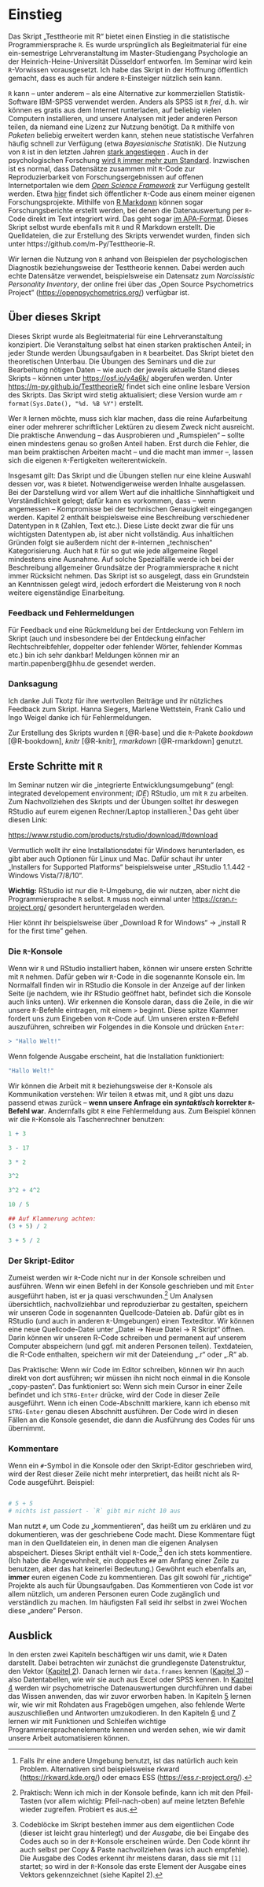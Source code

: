 
# Einstieg

Das Skript „Testtheorie mit R“ bietet einen Einstieg in die statistische
Programmiersprache `R`. Es wurde ursprünglich als Begleitmaterial für
eine ein-semestrige Lehrveranstaltung im Master-Studiengang Psychologie
an der Heinrich-Heine-Universität Düsseldorf entworfen. Im Seminar wird
kein `R`-Vorwissen vorausgesetzt. Ich habe das Skript in der Hoffnung
öffentlich gemacht, dass es auch für andere `R`-Einsteiger nützlich sein
kann.

`R` kann -- unter anderem -- als eine Alternative zur kommerziellen 
Statistik-Software IBM-SPSS verwendet werden. Anders als SPSS ist `R` 
*frei*, d.h. wir können es gratis aus dem Internet runterladen, auf 
beliebig vielen Computern installieren, und unsere Analysen mit jeder 
anderen Person teilen, da niemand eine Lizenz zur Nutzung benötigt. Da 
`R` mithilfe von *Paketen* beliebig erweitert werden kann, stehen neue 
statistische Verfahren häufig schnell zur Verfügung (etwa *Bayesianische 
Statistik*). Die Nutzung von `R` ist in den letzten Jahren [stark 
angestiegen](https://stackoverflow.blog/2017/10/10/impressive-growth-r/) 
. Auch in der psychologischen Forschung [wird `R` immer mehr zum 
Standard](https://www.psychologicalscience.org/observer/why-you-should-become-a-user-a-brief-introduction-to-r). 
Inzwischen ist es normal, dass Datensätze zusammen mit `R`-Code zur 
Reproduzierbarkeit von Forschungsergebnissen auf offenen 
Internetportalen wie dem [*Open Science Framework*](https://osf.io/) zur 
Verfügung gestellt werden. Etwa [hier](https://osf.io/zc8n2/) findet 
sich öffentlicher `R`-Code aus einem meiner eigenen Forschungsprojekte. 
Mithilfe von [R Markdown](https://rmarkdown.rstudio.com/) können sogar 
Forschungsberichte erstellt werden, bei denen die Datenauswertung per 
`R`-Code direkt im Text integriert wird. Das geht sogar [im 
APA-Format](https://github.com/crsh/papaja). Dieses Skript selbst wurde 
ebenfalls mit `R` und R Markdown erstellt. Die Quelldateien, die zur 
Erstellung des Skripts verwendet wurden, finden sich unter 
https://github.com/m-Py/Testtheorie-R.

Wir lernen die Nutzung von `R` anhand von Beispielen der psychologischen
Diagnostik beziehungsweise der Testtheorie kennen. Dabei werden auch
echte Datensätze verwendet, beispielsweise ein Datensatz zum
*Narcissistic Personality Inventory*, der online frei über das „Open
Source Psychometrics Project”
([https://openpsychometrics.org/](https://openpsychometrics.org/))
verfügbar ist.

## Über dieses Skript

Dieses Skript wurde als Begleitmaterial für eine Lehrveranstaltung
konzipiert. Die Veranstaltung selbst hat einen starken praktischen
Anteil; in jeder Stunde werden Übungsaufgaben in `R` bearbeitet. Das
Skript bietet den theoretischen Unterbau. Die Übungen des Seminars und
die zur Bearbeitung nötigen Daten -- wie auch der jeweils aktuelle Stand
dieses Skripts -- können unter
[https://osf.io/y4a6k/](https://osf.io/y4a6k/) abgerufen werden. Unter
[https://m-py.github.io/TesttheorieR/](https://m-py.github.io/TesttheorieR/)
findet sich eine online lesbare Version des Skripts. Das Skript wird
stetig aktualisiert; diese Version wurde am `r format(Sys.Date(), "%d.
%B %Y")` erstellt.

Wer `R` lernen möchte, muss sich klar machen, dass die reine
Aufarbeitung einer oder mehrerer schriftlicher Lektüren zu diesem Zweck
nicht ausreicht. Die praktische Anwendung -- das Ausprobieren und
„Rumspielen“ -- sollte einen mindestens genau so großen Anteil haben.
Erst durch die Fehler, die man beim praktischen Arbeiten macht -- und
die macht man immer --, lassen sich die eigenen `R`-Fertigkeiten
weiterentwickeln.

Insgesamt gilt: Das Skript und die Übungen stellen nur eine kleine
Auswahl dessen vor, was `R` bietet. Notwendigerweise werden Inhalte
ausgelassen. Bei der Darstellung wird vor allem Wert auf die inhaltliche
Sinnhaftigkeit und Verständlichkeit gelegt; dafür kann es vorkommen,
dass -- wenn angemessen -- Kompromisse bei der technischen Genauigkeit
eingegangen werden. Kapitel 2 enthält beispielsweise eine Beschreibung
verschiedener Datentypen in `R` (Zahlen, Text etc.). Diese Liste deckt
zwar die für uns wichtigsten Datentypen ab, ist aber nicht vollständig.
Aus inhaltlichen Gründen folgt sie außerdem nicht der `R`-internen
„technischen“ Kategorisierung. Auch hat `R` für so gut wie jede
allgemeine Regel mindestens eine Ausnahme. Auf solche Spezialfälle werde
ich bei der Beschreibung allgemeiner Grundsätze der Programmiersprache
`R` nicht immer Rücksicht nehmen. Das Skript ist so ausgelegt, dass ein
Grundstein an Kenntnissen gelegt wird, jedoch erfordert die Meisterung
von `R` noch weitere eigenständige Einarbeitung.

### Feedback und Fehlermeldungen

Für Feedback und eine Rückmeldung bei der Entdeckung von Fehlern im
Skript (auch und insbesondere bei der Entdeckung einfacher
Rechtschreibfehler, doppelter oder fehlender Wörter, fehlender Kommas
etc.) bin ich sehr dankbar! Meldungen können mir an
martin.papenberg@hhu.de gesendet werden.

### Danksagung

Ich danke Juli Tkotz für ihre wertvollen Beiträge und ihr nützliches
Feedback zum Skript. Hanna Siegers, Marlene Wettstein, Frank Calio und
Ingo Weigel danke ich für Fehlermeldungen.

Zur Erstellung des Skripts wurden `R` [@R-base] und die `R`-Pakete
*bookdown* [@R-bookdown], *knitr* [@R-knitr], *rmarkdown* [@R-rmarkdown]
genutzt.

## Erste Schritte mit `R`

Im Seminar nutzen wir die „integrierte Entwicklungsumgebung“ (engl:
integrated developement environment; *IDE*) RStudio, um mit `R` zu
arbeiten. Zum Nachvollziehen des Skripts und der Übungen solltet ihr
deswegen RStudio auf eurem eigenen Rechner/Laptop
installieren.[^umgebung] Das geht über diesen Link:

[^umgebung]: Falls ihr eine andere Umgebung benutzt, ist das
natürlich auch kein Problem. Alternativen sind beispielsweise rkward
([https://rkward.kde.org/](https://rkward.kde.org/)) oder emacs ESS
([https://ess.r-project.org/](https://ess.r-project.org/)).

[https://www.rstudio.com/products/rstudio/download/#download](https://www.rstudio.com/products/rstudio/download/#download)

Vermutlich wollt ihr eine Installationsdatei für Windows herunterladen,
es gibt aber auch Optionen für Linux und Mac. Dafür schaut ihr unter
„Installers for Supported Platforms“ beispielsweise unter „RStudio
1.1.442 - Windows Vista/7/8/10“.

**Wichtig:** RStudio ist nur die `R`-Umgebung, die wir nutzen, aber
nicht die Programmiersprache `R` selbst. `R` muss noch einmal unter
[https://cran.r-project.org/](https://cran.r-project.org/) gesondert
heruntergeladen werden.

Hier könnt ihr beispielsweise über „Download R for Windows“ $\to$
„install R for the first time” gehen.

### Die `R`-Konsole

Wenn wir `R` und RStudio installiert haben, können wir unsere ersten
Schritte mit `R` nehmen. Dafür geben wir `R`-Code in die sogenannte
Konsole ein. Im Normalfall finden wir in RStudio die Konsole in der
Anzeige auf der linken Seite (je nachdem, wie ihr RStudio geöffnet habt,
befindet sich die Konsole auch links unten). Wir erkennen die Konsole
daran, dass die Zeile, in die wir unsere `R`-Befehle eintragen, mit
einem `>` beginnt. Diese spitze Klammer fordert uns zum Eingeben von
`R`-Code auf. Um unseren ersten `R`-Befehl auszuführen, schreiben wir
Folgendes in die Konsole und drücken `Enter`:

```R
> "Hallo Welt!"
```

Wenn folgende Ausgabe erscheint, hat die Installation funktioniert:

```r
"Hallo Welt!"
```

Wir können die Arbeit mit `R` beziehungsweise der `R`-Konsole als
Kommunikation verstehen: Wir teilen `R` etwas mit, und `R` gibt uns dazu
passend etwas zurück -- **wenn unsere Anfrage ein *syntaktisch*
korrekter `R`-Befehl war**. Andernfalls gibt `R` eine Fehlermeldung aus.
Zum Beispiel können wir die `R`-Konsole als Taschenrechner benutzen:

```r

1 + 3

3 - 17

3 * 2

3^2

3^2 + 4^2

10 / 5

## Auf Klammerung achten:
(3 + 5) / 2

3 + 5 / 2

```

### Der Skript-Editor

Zumeist werden wir `R`-Code nicht nur in der Konsole schreiben und
ausführen. Wenn wir einen Befehl in der Konsole geschrieben und mit
`Enter` ausgeführt haben, ist er ja quasi verschwunden.[^pfeile]
Um Analysen übersichtlich, nachvollziehbar und reproduzierbar zu
gestalten, speichern wir unseren Code in sogenannten Quellcode-Dateien
ab. Dafür gibt es in RStudio (und auch in anderen `R`-Umgebungen) einen
Texteditor. Wir können eine neue Quellcode-Datei unter „Datei $\to$ Neue
Datei $\to$ R Skript“ öffnen. Darin können wir unseren R-Code schreiben
und permanent auf unserem Computer abspeichern (und ggf. mit anderen
Personen teilen). Textdateien, die R-Code enthalten, speichern wir mit
der Dateiendung „.r“ oder „.R“ ab.

[^pfeile]: Praktisch: Wenn ich mich in der Konsole befinde, kann
ich mit den Pfeil-Tasten (vor allem wichtig: Pfeil-nach-oben) auf meine
letzten Befehle wieder zugreifen. Probiert es aus.

Das Praktische: Wenn wir Code im Editor schreiben, können wir ihn auch
direkt von dort ausführen; wir müssen ihn nicht noch einmal in die
Konsole „copy-pasten“. Das funktioniert so: Wenn sich mein Cursor in
einer Zeile befindet und ich `STRG-Enter` drücke, wird der Code in
dieser Zeile ausgeführt. Wenn ich einen Code-Abschnitt markiere, kann
ich ebenso mit `STRG-Enter` genau diesen Abschnitt ausführen. Der Code
wird in diesen Fällen an die Konsole gesendet, die dann die Ausführung
des Codes für uns übernimmt.

### Kommentare

Wenn ein `#`-Symbol in die Konsole oder den Skript-Editor geschrieben
wird, wird der Rest dieser Zeile nicht mehr interpretiert, das heißt
nicht als R-Code ausgeführt. Beispiel:

```R

# 5 + 5
# nichts ist passiert - `R` gibt mir nicht 10 aus

```

Man nutzt `#`, um Code zu „kommentieren”, das heißt um zu erklären und
zu dokumentieren, was der geschriebene Code macht. Diese Kommentare fügt
man in den Quelldateien ein, in denen man die eigenen Analysen
abspeichert. Dieses Skript enthält viel `R`-Code,[^codeimskript] den ich
stets kommentiere. (Ich habe die Angewohnheit, ein doppeltes `##` am
Anfang einer Zeile zu benutzen, aber das hat keinerlei Bedeutung.)
Gewöhnt euch ebenfalls an, **immer** euren eigenen Code zu
kommentieren. Das gilt sowohl für „richtige“ Projekte als auch für
Übungsaufgaben. Das Kommentieren von Code ist vor allem nützlich, um
anderen Personen euren Code zugänglich und verständlich zu machen. Im
häufigsten Fall seid ihr selbst in zwei Wochen diese „andere” Person.

[^codeimskript]: Codeblöcke im Skript bestehen immer aus dem
eigentlichen Code (dieser ist leicht grau hinterlegt) und der *Ausgabe*,
die bei Eingabe des Codes auch so in der `R`-Konsole erscheinen
würde. Den Code könnt ihr auch selbst per Copy & Paste nachvollziehen
(was ich auch empfehle). Die Ausgabe des Codes erkennt ihr meistens
daran, dass sie mit `[1]` startet; so wird in der `R`-Konsole das erste
Element der Ausgabe eines Vektors gekennzeichnet (siehe Kapitel 2).

## Ausblick

In den ersten zwei Kapiteln beschäftigen wir uns damit, wie `R` Daten
darstellt. Dabei betrachten wir zunächst die grundlegenste
Datenstruktur, den Vektor ([Kapitel 2](#vektoren)). Danach lernen wir
`data.frames` kennen ([Kapitel 3](#dataframes)) -- also Datentabellen,
wie wir sie auch aus Excel oder SPSS kennen. In [Kapitel
4](#psychometrie) werden wir psychometrische Datenauswertungen
durchführen und dabei das Wissen anwenden, das wir zuvor erworben haben.
In Kapiteln [5](#rohdaten) lernen wir, wie wir mit Rohdaten aus
Fragebögen umgehen, also fehlende Werte auszuschließen und Antworten
umzukodieren. In den Kapiteln [6](#funktionen) und [7](#schleifen)
lernen wir mit Funktionen und Schleifen wichtige
Programmiersprachenelemente kennen und werden sehen, wie wir damit
unsere Arbeit automatisieren können.
